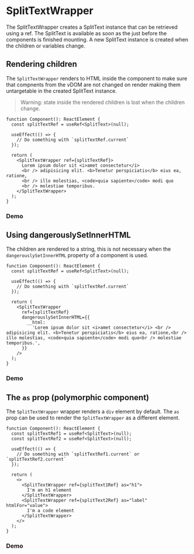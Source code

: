 
<Meta title="components/SplitTextWrapper" of={stories} />

# SplitTextWrapper

The SplitTextWrapper creates a SplitText instance that can be retrieved using a ref. The SplitText
is available as soon as the just before the components is finished mounting. A new SplitText
instance is created when the children or variables change.

<Canvas of={stories.Children} />

## Rendering children

The `SplitTextWrapper` renders to HTML inside the component to make sure that compnents from the
vDOM are not changed on render making them untargetable in the created SplitText instance.

> Warning: state inside the rendered children is lost when the children change.

```tsx
function Component(): ReactElement {
  const splitTextRef = useRef<SplitText>(null);

  useEffect(() => {
    // Do something with `splitTextRef.current`
  });

  return (
    <SplitTextWrapper ref={splitTextRef}>
      Lorem ipsum dolor sit <i>amet consectetur</i>
      <br /> adipisicing elit. <b>Tenetur perspiciatis</b> eius ea, ratione,
      <br /> illo molestias, <code>quia sapiente</code> modi quo
      <br /> molestiae temporibus.
    </SplitTextWrapper>
  );
}
```

### Demo

<Canvas of={stories.Children} />

## Using dangerouslySetInnerHTML

The children are rendered to a string, this is not necessary when the `dangerouslySetInnerHTML`
property of a component is used.

```tsx
function Component(): ReactElement {
  const splitTextRef = useRef<SplitText>(null);

  useEffect(() => {
    // Do something with `splitTextRef.current`
  });

  return (
    <SplitTextWrapper
      ref={splitTextRef}
      dangerouslySetInnerHTML={{
        __html:
          'Lorem ipsum dolor sit <i>amet consectetur</i> <br /> adipisicing elit. <b>Tenetur perspiciatis</b> eius ea, ratione,<br /> illo molestias, <code>quia sapiente</code> modi quo<br /> molestiae temporibus.',
      }}
    />
  );
}
```

### Demo

<Canvas of={stories.DangerouslySetInnerHtml} />

## The `as` prop (polymorphic component)

The `SplitTextWrapper` wrapper renders a `div` element by default. The `as` prop can be used to
render the `SplitTextWrapper` as a different element.

```tsx
function Component(): ReactElement {
  const splitTextRef1 = useRef<SplitText>(null);
  const splitTextRef2 = useRef<SplitText>(null);

  useEffect(() => {
    // Do something with `splitTextRef1.current` or `splitTextRef2.current`
  });

  return (
    <>
      <SplitTextWrapper ref={splitText1Ref} as="h1">
        I'm an h1 element
      </SplitTextWrapper>
      <SplitTextWrapper ref={splitText2Ref} as="label" htmlFor="value">
        I'm a code element
      </SplitTextWrapper>
    </>
  );
}
```

### Demo

<Canvas of={stories.AsProp} />

